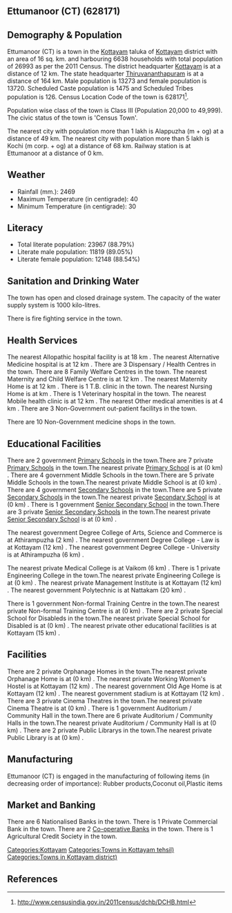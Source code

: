 {{Infobox settlement
| name=Ettumanoor (CT)
| native_name=
| native_name_lang=
| other_name=
| nickname=
| settlement_type=Town
| image_skyline=
| image_alt=
| image_caption=
| pushpin_map=India Kerala
| pushpin_label_position=right
| pushpin_map_alt=
| pushpin_map_caption=Location in Kerala, India
| latd=
| latm=
| lats=
| latNS=
| longd=
| longm=
| longs=
| longEW=
| coordinates_display=inline,title
| subdivision_type=Country
| subdivision_name={{flag|India}}
| subdivision_type1=[[States and territories of India|State]]
| subdivision_name1=Kerala 
| subdivision_type2=[[List of districts of India|District]]
| subdivision_name2=Kottayam
| subdivision_type3=Tahsil
| subdivision_name3=Kottayam
| website=
| established_title=<!-- Established -->
| established_date=
| founder=
| named_for=
| government_type=
| governing_body=
| unit_pref=Metric
| area_footnotes=
| area_rank=
| area_total_km2=16
| elevation_footnotes=
| elevation_m=
| population_total=26993
| population_as_of=2011
| population_rank=
| population_density_km2=1687
| population_demonym=
| population_footnotes=
| demographics_type1=Languages=
| demographics1_title1=Official=
| demographics1_info1=[[Malayalam language|Malayalam]]
| timezone1=[[Indian Standard Time|IST]]
| utc_offset1==+5:30
| postal_code_type=[[Postal Index Number|PIN]]
| postal_code=
| area_code_type=Telephone code
| area_code=
| registration_plate=
| blank1_name_sec1=Nearest city
| blank1_info_sec1=[[Alappuzha (m + og)]]
| blank2_name_sec1=[[Human sex ratio|Sex ratio]]
| blank2_info_sec1=1033
| blank3_name_sec1=Literacy
| blank3_info_sec1=88.79%
| blank1_name_sec2=[[2011 Census of India|2011 census]] code
| blank1_info_sec2=628171
| footnotes=
}}

== Ettumanoor (CT) (628171) ==

== Demography & Population ==

Ettumanoor (CT) is a town in the [[Kottayam]] taluka of [[Kottayam]] district with an area of 16 sq. km. and harbouring 6638 households with total population of 26993 as per the 2011 Census. The district headquarter [[Kottayam]] is at a distance of 12 km. The state headquarter [[Thiruvananthapuram]] is at a distance of 164 km. Male population is 13273 and female population is 13720. Scheduled Caste population is 1475 and Scheduled Tribes population is 126. Census Location Code of the town is 628171<ref>http://www.censusindia.gov.in/2011census/dchb/DCHB.html</ref>.

Population wise class of the town is Class III (Population 20,000 to 49,999).
The civic status of the town is 'Census Town'.

The nearest city with population more than 1 lakh is Alappuzha (m + og) at a distance of 49 km. The nearest city with population more than 5 lakh is Kochi (m corp. + og)  at a distance of 68 km. Railway station is at Ettumanoor at a distance of 0 km.


== Weather ==  
* Rainfall (mm.): 2469 
* Maximum Temperature (in centigrade): 40
* Minimum Temperature (in centigrade): 30


== Literacy ==  
* Total literate population: 23967 (88.79%)
* Literate male population: 11819 (89.05%)
* Literate female population: 12148 (88.54%)


== Sanitation and Drinking Water ==  
The town has open and closed drainage system.
The capacity of the water supply system is 1000 kilo-litres.

There is fire fighting service in the town.


== Health Services ==
The nearest Allopathic hospital facility is at 18 km .
The nearest Alternative Medicine hospital is at 12 km .
There are 3 Dispensary / Health Centres in the town.
There are 8 Family Welfare Centres in the town.
The nearest Maternity and Child Welfare Centre is at 12 km .
The nearest Maternity Home is at 12 km .
There is 1 T.B. clinic in the town.
The nearest Nursing Home is at  km .
There is 1 Veterinary hospital in the town.
The nearest Mobile health clinic is at 12 km .
The nearest Other medical amenities is at 4 km .
There are 3 Non-Government out-patient facilitys in the town.


There are 10 Non-Government medicine shops in the town.


== Educational Facilities ==
There are 2 government [[Primary School]]s in the town.There are 7 private [[Primary School]]s in the town.The nearest private [[Primary School]] is at  (0 km) .
There are 4 government Middle Schools in the town.There are 5 private Middle Schools in the town.The nearest private Middle School is at  (0 km) .
There are 4 government [[Secondary School]]s in the town.There are 5 private [[Secondary School]]s in the town.The nearest private [[Secondary School]] is at  (0 km) .
There is 1 government [[Senior Secondary School]] in the town.There are 3 private [[Senior Secondary School]]s in the town.The nearest private [[Senior Secondary School]] is at  (0 km) .
 
 
 
 
 
The nearest government Degree College of Arts, Science and Commerce is at Athirampuzha (2 km) .
The nearest government Degree College - Law is at Kottayam (12 km) .
The nearest government Degree College - University is at Athirampuzha  (6 km) .
 
The nearest private Medical College is at Vaikom (6 km) .
There is 1 private Engineering College in the town.The nearest private Engineering College is at  (0 km) .
The nearest private Management Institute is at Kottayam (12 km) .
The nearest government Polytechnic is at Nattakam (20 km) .
 
There is 1 government Non-formal Training Centre in the town.The nearest private Non-formal Training Centre is at  (0 km) .
There are 2 private Special School for Disableds in the town.The nearest private Special School for Disabled is at  (0 km) .
The nearest private other educational facilities is at Kottayam  (15 km) .


== Facilities ==
There are 2 private Orphanage Homes in the town.The nearest private Orphanage Home is at  (0 km) .
The nearest private Working Women's Hostel is at Kottayam (12 km) .
The nearest government Old Age Home is at Kottayam (12 km) .
The nearest government stadium is at Kottayam (12 km) .
There are 3 private Cinema Theatres in the town.The nearest private Cinema Theatre is at  (0 km) .
There is 1 government Auditorium / Community Hall in the town.There are 6 private Auditorium / Community Halls in the town.The nearest private Auditorium / Community Hall is at  (0 km) .
There are 2 private Public Librarys in the town.The nearest private Public Library is at  (0 km) .


== Manufacturing ==
Ettumanoor (CT) is engaged in the manufacturing of following items (in decreasing order of importance): Rubber products,Coconut oil,Plastic items


== Market and Banking ==
There are 6 Nationalised Banks in the town.
There is 1 Private Commercial Bank in the town.
There are 2 [[Co-operative Bank]]s in the town.
There is 1 Agricultural Credit Society in the town.



[[Categories:Kottayam]]
[[Categories:Towns in Kottayam tehsil)]]
[[Categories:Towns in Kottayam district)]]


== References ==
{{Reflist}}


